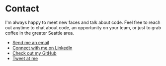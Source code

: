 # Contact

I'm always happy to meet new faces and talk about code. Feel free to reach out anytime to chat about code, an opportunity on your team, or just to grab coffee in the greater Seattle area.

- [Send me an email](mailto:billy@billybunn.com)
- [Connect with me on LinkedIn](https://www.linkedin.com/in/billybunn/)
- [Check out my GitHub](https://github.com/billybunn)
- [Tweet at me](https://twitter.com/billybunn)
